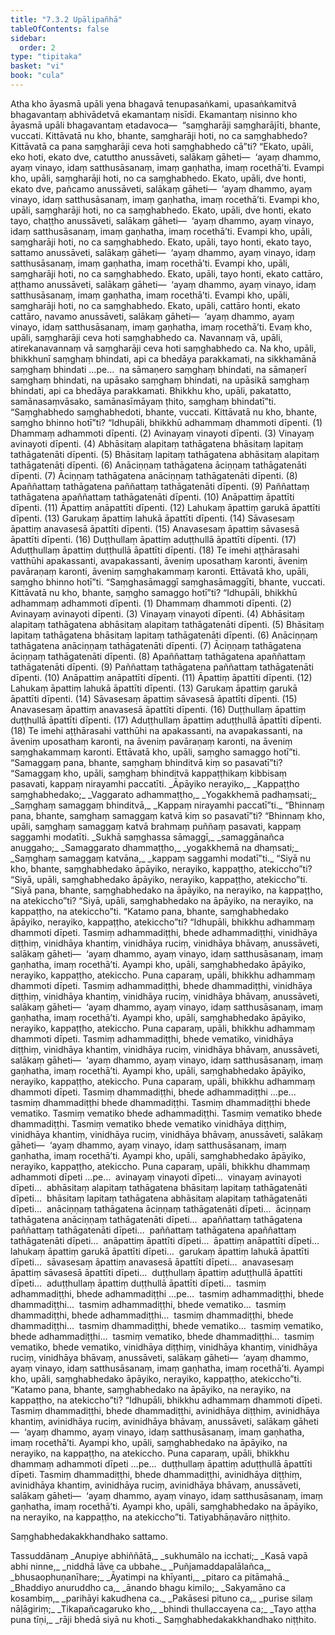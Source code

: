 ```yaml
---
title: "7.3.2 Upālipañhā"
tableOfContents: false
sidebar:
  order: 2
type: "tipitaka"
basket: "vi"
book: "cula"
---
```



<DynamicBreadcrumb />

<Division number="351" book="cula" e="ch" v="4" p="367">

<Paragraph number="1593" book="cula">
Atha kho āyasmā upāli yena bhagavā tenupasaṅkami, upasaṅkamitvā bhagavantaṃ abhivādetvā ekamantaṃ nisīdi. Ekamantaṃ nisinno kho āyasmā upāli bhagavantaṃ etadavoca—  “saṃgharāji saṃgharājīti, bhante, vuccati. Kittāvatā nu kho, bhante, saṃgharāji hoti, no ca saṃghabhedo? Kittāvatā ca pana saṃgharāji ceva hoti saṃghabhedo cā”ti?
</Paragraph>

<Paragraph number="1594" book="cula">
“Ekato, upāli, eko hoti, ekato dve, catuttho anussāveti, salākaṃ gāheti—  ‘ayaṃ dhammo, ayaṃ vinayo, idaṃ satthusāsanaṃ, imaṃ gaṇhatha, imaṃ rocethā’ti. Evampi kho, upāli, saṃgharāji hoti, no ca saṃghabhedo. Ekato, upāli, dve honti, ekato dve, pañcamo anussāveti, salākaṃ gāheti—  ‘ayaṃ dhammo, ayaṃ vinayo, idaṃ satthusāsanaṃ, imaṃ gaṇhatha, imaṃ rocethā’ti. Evampi kho, upāli, saṃgharāji hoti, no ca saṃghabhedo. Ekato, upāli, dve honti, ekato tayo, chaṭṭho anussāveti, salākaṃ gāheti—  ‘ayaṃ dhammo, ayaṃ vinayo, idaṃ satthusāsanaṃ, imaṃ gaṇhatha, imaṃ rocethā’ti. Evampi kho, upāli, saṃgharāji hoti, no ca saṃghabhedo. Ekato, upāli, tayo honti, ekato tayo, sattamo anussāveti, salākaṃ gāheti—  ‘ayaṃ dhammo, ayaṃ vinayo, idaṃ satthusāsanaṃ, imaṃ gaṇhatha, imaṃ rocethā’ti. Evampi kho, upāli, saṃgharāji hoti, no ca saṃghabhedo. Ekato, upāli, tayo honti, ekato cattāro, aṭṭhamo anussāveti, salākaṃ gāheti—  ‘ayaṃ dhammo, ayaṃ vinayo, idaṃ satthusāsanaṃ, imaṃ gaṇhatha, imaṃ rocethā’ti. Evampi kho, upāli, saṃgharāji hoti, no ca saṃghabhedo. Ekato, upāli, cattāro honti, ekato cattāro, navamo anussāveti, salākaṃ gāheti—  ‘ayaṃ dhammo, ayaṃ vinayo, idaṃ satthusāsanaṃ, imaṃ gaṇhatha, imaṃ rocethā’ti. Evaṃ kho, upāli, saṃgharāji ceva hoti saṃghabhedo ca. Navannaṃ vā, upāli, atirekanavannaṃ vā saṃgharāji ceva hoti saṃghabhedo ca. Na kho, upāli, bhikkhunī saṃghaṃ bhindati, api ca bhedāya parakkamati, na sikkhamānā saṃghaṃ bhindati …pe…  na sāmaṇero saṃghaṃ bhindati, na sāmaṇerī saṃghaṃ bhindati, na upāsako saṃghaṃ bhindati, na upāsikā saṃghaṃ bhindati, api ca bhedāya parakkamati. Bhikkhu kho, upāli, pakatatto, samānasaṃvāsako, samānasīmāyaṃ ṭhito, saṃghaṃ bhindatī”ti.
</Paragraph>

</Division>
<Division number="352" book="cula" e="ch" v="4" p="368">

<Paragraph number="1595" book="cula">
“Saṃghabhedo saṃghabhedoti, bhante, vuccati. Kittāvatā nu kho, bhante, saṃgho bhinno hotī”ti?
</Paragraph>

<Paragraph number="1596" book="cula">
“Idhupāli, bhikkhū adhammaṃ dhammoti dīpenti. (1)
</Paragraph>

<Paragraph number="1597" book="cula">
Dhammaṃ adhammoti dīpenti. (2)
</Paragraph>

<Paragraph number="1598" book="cula">
Avinayaṃ vinayoti dīpenti. (3)
</Paragraph>

<Paragraph number="1599" book="cula">
Vinayaṃ avinayoti dīpenti. (4)
</Paragraph>

<Paragraph number="1600" book="cula">
Abhāsitaṃ alapitaṃ tathāgatena bhāsitaṃ lapitaṃ tathāgatenāti dīpenti. (5)
</Paragraph>

<Paragraph number="1601" book="cula">
Bhāsitaṃ lapitaṃ tathāgatena abhāsitaṃ alapitaṃ tathāgatenāti dīpenti. (6)
</Paragraph>

<Paragraph number="1602" book="cula">
Anāciṇṇaṃ tathāgatena āciṇṇaṃ tathāgatenāti dīpenti. (7)
</Paragraph>

<Paragraph number="1603" book="cula">
Āciṇṇaṃ tathāgatena anāciṇṇaṃ tathāgatenāti dīpenti. (8)
</Paragraph>

<Paragraph number="1604" book="cula">
Apaññattaṃ tathāgatena paññattaṃ tathāgatenāti dīpenti. (9)
</Paragraph>

<Paragraph number="1605" book="cula">
Paññattaṃ tathāgatena apaññattaṃ tathāgatenāti dīpenti. (10)
</Paragraph>

<Paragraph number="1606" book="cula">
Anāpattiṃ āpattīti dīpenti. (11)
</Paragraph>

<Paragraph number="1607" book="cula">
Āpattiṃ anāpattīti dīpenti. (12)
</Paragraph>

<Paragraph number="1608" book="cula">
Lahukaṃ āpattiṃ garukā āpattīti dīpenti. (13)
</Paragraph>

<Paragraph number="1609" book="cula">
Garukaṃ āpattiṃ lahukā āpattīti dīpenti. (14)
</Paragraph>

<Paragraph number="1610" book="cula">
Sāvasesaṃ āpattiṃ anavasesā āpattīti dīpenti. (15)
</Paragraph>

<Paragraph number="1611" book="cula">
Anavasesaṃ āpattiṃ sāvasesā āpattīti dīpenti. (16)
</Paragraph>

<Paragraph number="1612" book="cula">
Duṭṭhullaṃ āpattiṃ aduṭṭhullā āpattīti dīpenti. (17)
</Paragraph>

<Paragraph number="1613" book="cula">
Aduṭṭhullaṃ āpattiṃ duṭṭhullā āpattīti dīpenti. (18)
</Paragraph>

<Paragraph number="1614" book="cula">
Te imehi aṭṭhārasahi vatthūhi apakassanti, avapakassanti, āveniṃ uposathaṃ karonti, āveniṃ pavāraṇaṃ karonti, āveniṃ saṃghakammaṃ karonti. Ettāvatā kho, upāli, saṃgho bhinno hotī”ti.
</Paragraph>

</Division>
<Division number="353" book="cula" e="ch" v="4" p="368">

<Paragraph number="1615" book="cula">
“Saṃghasāmaggī saṃghasāmaggīti, bhante, vuccati. Kittāvatā nu kho, bhante, saṃgho samaggo hotī”ti?
</Paragraph>

<Paragraph number="1616" book="cula">
“Idhupāli, bhikkhū adhammaṃ adhammoti dīpenti. (1)
</Paragraph>

<Paragraph number="1617" book="cula">
Dhammaṃ dhammoti dīpenti. (2)
</Paragraph>

<Paragraph number="1618" book="cula">
Avinayaṃ avinayoti dīpenti. (3)
</Paragraph>

<Paragraph number="1619" book="cula">
Vinayaṃ vinayoti dīpenti. (4)
</Paragraph>

<Paragraph number="1620" book="cula">
Abhāsitaṃ alapitaṃ tathāgatena abhāsitaṃ alapitaṃ tathāgatenāti dīpenti. (5)
</Paragraph>

<Paragraph number="1621" book="cula">
Bhāsitaṃ lapitaṃ tathāgatena bhāsitaṃ lapitaṃ tathāgatenāti dīpenti. (6)
</Paragraph>

<Paragraph number="1622" book="cula">
Anāciṇṇaṃ tathāgatena anāciṇṇaṃ tathāgatenāti dīpenti. (7)
</Paragraph>

<Paragraph number="1623" book="cula">
Āciṇṇaṃ tathāgatena āciṇṇaṃ tathāgatenāti dīpenti. (8)
</Paragraph>

<Paragraph number="1624" book="cula">
Apaññattaṃ tathāgatena apaññattaṃ tathāgatenāti dīpenti. (9)
</Paragraph>

<Paragraph number="1625" book="cula">
Paññattaṃ tathāgatena paññattaṃ tathāgatenāti dīpenti. (10)
</Paragraph>

<Paragraph number="1626" book="cula">
Anāpattiṃ anāpattīti dīpenti. (11)
</Paragraph>

<Paragraph number="1627" book="cula">
Āpattiṃ āpattīti dīpenti. (12)
</Paragraph>

<Paragraph number="1628" book="cula">
Lahukaṃ āpattiṃ lahukā āpattīti dīpenti. (13)
</Paragraph>

<Paragraph number="1629" book="cula">
Garukaṃ āpattiṃ garukā āpattīti dīpenti. (14)
</Paragraph>

<Paragraph number="1630" book="cula">
Sāvasesaṃ āpattiṃ sāvasesā āpattīti dīpenti. (15)
</Paragraph>

<Paragraph number="1631" book="cula">
Anavasesaṃ āpattiṃ anavasesā āpattīti dīpenti. (16)
</Paragraph>

<Paragraph number="1632" book="cula">
Duṭṭhullaṃ āpattiṃ duṭṭhullā āpattīti dīpenti. (17)
</Paragraph>

<Paragraph number="1633" book="cula">
Aduṭṭhullaṃ āpattiṃ aduṭṭhullā āpattīti dīpenti. (18)
</Paragraph>

<Paragraph number="1634" book="cula">
Te imehi aṭṭhārasahi vatthūhi na apakassanti, na avapakassanti, na āveniṃ uposathaṃ karonti, na āveniṃ pavāraṇaṃ karonti, na āveniṃ saṃghakammaṃ karonti. Ettāvatā kho, upāli, saṃgho samaggo hotī”ti.
</Paragraph>

</Division>
<Division number="354" book="cula" e="ch" v="4" p="369">

<Paragraph number="1635" book="cula">
“Samaggaṃ pana, bhante, saṃghaṃ bhinditvā kiṃ so pasavatī”ti? “Samaggaṃ kho, upāli, saṃghaṃ bhinditvā kappaṭṭhikaṃ kibbisaṃ pasavati, kappaṃ nirayamhi paccatīti.
</Paragraph>

<Paragraph number="1636" type="verses" book="cula">
_Āpāyiko nerayiko,_  
_Kappaṭṭho saṃghabhedako;_  
_Vaggarato adhammaṭṭho,_  
_Yogakkhemā padhaṃsati;_  
_Saṃghaṃ samaggaṃ bhinditvā,_  
_Kappaṃ nirayamhi paccatī”ti._  

</Paragraph>

<Paragraph number="1637" book="cula">
“Bhinnaṃ pana, bhante, saṃghaṃ samaggaṃ katvā kiṃ so pasavatī”ti? “Bhinnaṃ kho, upāli, saṃghaṃ samaggaṃ katvā brahmaṃ puññaṃ pasavati, kappaṃ saggamhi modatīti.
</Paragraph>

<Paragraph number="1638" type="verses" book="cula">
_Sukhā saṃghassa sāmaggī,_  
_samaggānañca anuggaho;_  
_Samaggarato dhammaṭṭho,_  
_yogakkhemā na dhaṃsati;_  
_Saṃghaṃ samaggaṃ katvāna,_  
_kappaṃ saggamhi modatī”ti._  

</Paragraph>

</Division>
<Division number="355" book="cula" e="ch" v="4" p="369">

<Paragraph number="1639" book="cula">
“Siyā nu kho, bhante, saṃghabhedako āpāyiko, nerayiko, kappaṭṭho, atekiccho”ti? “Siyā, upāli, saṃghabhedako āpāyiko, nerayiko, kappaṭṭho, atekiccho”ti.
</Paragraph>

<Paragraph number="1640" book="cula">
“Siyā pana, bhante, saṃghabhedako na āpāyiko, na nerayiko, na kappaṭṭho, na atekiccho”ti? “Siyā, upāli, saṃghabhedako na āpāyiko, na nerayiko, na kappaṭṭho, na atekiccho”ti.
</Paragraph>

<Paragraph number="1641" book="cula">
“Katamo pana, bhante, saṃghabhedako āpāyiko, nerayiko, kappaṭṭho, atekiccho”ti? “Idhupāli, bhikkhu adhammaṃ dhammoti dīpeti. Tasmiṃ adhammadiṭṭhi, bhede adhammadiṭṭhi, vinidhāya diṭṭhiṃ, vinidhāya khantiṃ, vinidhāya ruciṃ, vinidhāya bhāvaṃ, anussāveti, salākaṃ gāheti—  ‘ayaṃ dhammo, ayaṃ vinayo, idaṃ satthusāsanaṃ, imaṃ gaṇhatha, imaṃ rocethā’ti. Ayampi kho, upāli, saṃghabhedako āpāyiko, nerayiko, kappaṭṭho, atekiccho.
</Paragraph>

<Paragraph number="1642" book="cula">
Puna caparaṃ, upāli, bhikkhu adhammaṃ dhammoti dīpeti. Tasmiṃ adhammadiṭṭhi, bhede dhammadiṭṭhi, vinidhāya diṭṭhiṃ, vinidhāya khantiṃ, vinidhāya ruciṃ, vinidhāya bhāvaṃ, anussāveti, salākaṃ gāheti—  ‘ayaṃ dhammo, ayaṃ vinayo, idaṃ satthusāsanaṃ, imaṃ gaṇhatha, imaṃ rocethā’ti. Ayampi kho, upāli, saṃghabhedako āpāyiko, nerayiko, kappaṭṭho, atekiccho.
</Paragraph>

<Paragraph number="1643" book="cula">
Puna caparaṃ, upāli, bhikkhu adhammaṃ dhammoti dīpeti. Tasmiṃ adhammadiṭṭhi, bhede vematiko, vinidhāya diṭṭhiṃ, vinidhāya khantiṃ, vinidhāya ruciṃ, vinidhāya bhāvaṃ, anussāveti, salākaṃ gāheti—  ‘ayaṃ dhammo, ayaṃ vinayo, idaṃ satthusāsanaṃ, imaṃ gaṇhatha, imaṃ rocethā’ti. Ayampi kho, upāli, saṃghabhedako āpāyiko, nerayiko, kappaṭṭho, atekiccho.
</Paragraph>

<Paragraph number="1644" book="cula">
Puna caparaṃ, upāli, bhikkhu adhammaṃ dhammoti dīpeti. Tasmiṃ dhammadiṭṭhi, bhede adhammadiṭṭhi …pe…  tasmiṃ dhammadiṭṭhi bhede dhammadiṭṭhi. Tasmiṃ dhammadiṭṭhi bhede vematiko. Tasmiṃ vematiko bhede adhammadiṭṭhi. Tasmiṃ vematiko bhede dhammadiṭṭhi. Tasmiṃ vematiko bhede vematiko vinidhāya diṭṭhiṃ, vinidhāya khantiṃ, vinidhāya ruciṃ, vinidhāya bhāvaṃ, anussāveti, salākaṃ gāheti—  ‘ayaṃ dhammo, ayaṃ vinayo, idaṃ satthusāsanaṃ, imaṃ gaṇhatha, imaṃ rocethā’ti. Ayampi kho, upāli, saṃghabhedako āpāyiko, nerayiko, kappaṭṭho, atekiccho.
</Paragraph>

<Paragraph number="1645" book="cula">
Puna caparaṃ, upāli, bhikkhu dhammaṃ adhammoti dīpeti …pe…  avinayaṃ vinayoti dīpeti…  vinayaṃ avinayoti dīpeti…  abhāsitaṃ alapitaṃ tathāgatena bhāsitaṃ lapitaṃ tathāgatenāti dīpeti…  bhāsitaṃ lapitaṃ tathāgatena abhāsitaṃ alapitaṃ tathāgatenāti dīpeti…  anāciṇṇaṃ tathāgatena āciṇṇaṃ tathāgatenāti dīpeti…  āciṇṇaṃ tathāgatena anāciṇṇaṃ tathāgatenāti dīpeti…  apaññattaṃ tathāgatena paññattaṃ tathāgatenāti dīpeti…  paññattaṃ tathāgatena apaññattaṃ tathāgatenāti dīpeti…  anāpattiṃ āpattīti dīpeti…  āpattiṃ anāpattīti dīpeti…  lahukaṃ āpattiṃ garukā āpattīti dīpeti…  garukaṃ āpattiṃ lahukā āpattīti dīpeti…  sāvasesaṃ āpattiṃ anavasesā āpattīti dīpeti…  anavasesaṃ āpattiṃ sāvasesā āpattīti dīpeti…  duṭṭhullaṃ āpattiṃ aduṭṭhullā āpattīti dīpeti…  aduṭṭhullaṃ āpattiṃ duṭṭhullā āpattīti dīpeti…  tasmiṃ adhammadiṭṭhi, bhede adhammadiṭṭhi …pe…  tasmiṃ adhammadiṭṭhi, bhede dhammadiṭṭhi…  tasmiṃ adhammadiṭṭhi, bhede vematiko…  tasmiṃ dhammadiṭṭhi, bhede adhammadiṭṭhi…  tasmiṃ dhammadiṭṭhi, bhede dhammadiṭṭhi…  tasmiṃ dhammadiṭṭhi, bhede vematiko…  tasmiṃ vematiko, bhede adhammadiṭṭhi…  tasmiṃ vematiko, bhede dhammadiṭṭhi…  tasmiṃ vematiko, bhede vematiko, vinidhāya diṭṭhiṃ, vinidhāya khantiṃ, vinidhāya ruciṃ, vinidhāya bhāvaṃ, anussāveti, salākaṃ gāheti—  ‘ayaṃ dhammo, ayaṃ vinayo, idaṃ satthusāsanaṃ, imaṃ gaṇhatha, imaṃ rocethā’ti. Ayampi kho, upāli, saṃghabhedako āpāyiko, nerayiko, kappaṭṭho, atekiccho”ti.
</Paragraph>

<Paragraph number="1646" book="cula">
“Katamo pana, bhante, saṃghabhedako na āpāyiko, na nerayiko, na kappaṭṭho, na atekiccho”ti? “Idhupāli, bhikkhu adhammaṃ dhammoti dīpeti. Tasmiṃ dhammadiṭṭhi, bhede dhammadiṭṭhi, avinidhāya diṭṭhiṃ, avinidhāya khantiṃ, avinidhāya ruciṃ, avinidhāya bhāvaṃ, anussāveti, salākaṃ gāheti—  ‘ayaṃ dhammo, ayaṃ vinayo, idaṃ satthusāsanaṃ, imaṃ gaṇhatha, imaṃ rocethā’ti. Ayampi kho, upāli, saṃghabhedako na āpāyiko, na nerayiko, na kappaṭṭho, na atekiccho.
</Paragraph>

<Paragraph number="1647" book="cula">
Puna caparaṃ, upāli, bhikkhu dhammaṃ adhammoti dīpeti …pe…  duṭṭhullaṃ āpattiṃ aduṭṭhullā āpattīti dīpeti. Tasmiṃ dhammadiṭṭhi, bhede dhammadiṭṭhi, avinidhāya diṭṭhiṃ, avinidhāya khantiṃ, avinidhāya ruciṃ, avinidhāya bhāvaṃ, anussāveti, salākaṃ gāheti—  ‘ayaṃ dhammo, ayaṃ vinayo, idaṃ satthusāsanaṃ, imaṃ gaṇhatha, imaṃ rocethā’ti. Ayampi kho, upāli, saṃghabhedako na āpāyiko, na nerayiko, na kappaṭṭho, na atekiccho”ti.

</Paragraph>
</Division>

<Paragraph number="1648" type="center" book="cula">
Tatiyabhāṇavāro niṭṭhito.

  
Saṃghabhedakakkhandhako sattamo.



</Paragraph>

<Paragraph number="1649" type="center" book="cula">
Tassuddānaṃ


</Paragraph>

<Paragraph number="1650" type="verses" book="cula">
_Anupiye abhiññātā,_  
_sukhumālo na icchati;_  
_Kasā vapā abhi ninne,_  
_niddhā lāve ca ubbahe._  

</Paragraph>

<Paragraph number="1651" type="verses" book="cula">
_Puñjamaddapalālañca,_  
_bhusaophuṇanīhare;_  
_Āyatimpi na khīyanti,_  
_pitaro ca pitāmahā._  

</Paragraph>

<Paragraph number="1652" type="verses" book="cula">
_Bhaddiyo anuruddho ca,_  
_ānando bhagu kimilo;_  
_Sakyamāno ca kosambiṃ,_  
_parihāyi kakudhena ca._  

</Paragraph>

<Paragraph number="1653" type="verses" book="cula">
_Pakāsesi pituno ca,_  
_purise silaṃ nāḷāgiriṃ;_  
_Tikapañcagaruko kho,_  
_bhindi thullaccayena ca;_  
_Tayo aṭṭha puna tīṇi,_  
_rāji bhedā siyā nu khoti._  


</Paragraph>

<Paragraph number="1654" type="center" book="cula">
Saṃghabhedakakkhandhako niṭṭhito.
</Paragraph>